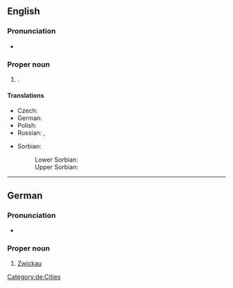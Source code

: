 ==English==
{{wikipedia}}

===Pronunciation===
* {{a|non-naturalized pronunciation}} {{IPA|en|/ˈtsvɪkaʊ/}}

===Proper noun===
{{en-proper noun}}

# {{place|en|independent city|s/Saxony|c/Germany}}.

====Translations====
{{trans-top|city in Germany}}
* Czech: {{t|cs|Cvikov|m}}
* German: {{t+|de|Zwickau|n}}
* Polish: {{t|pl|Ćwików|m}}
* Russian: {{t+|ru|Цви́ккау|m}}, {{t+|ru|Цвикка́у|m}}
{{trans-mid}}
* Sorbian:
*: Lower Sorbian: {{t|dsb|Šwikawa|f}}
*: Upper Sorbian: {{t|hsb|Šwikawa|f}}
{{trans-bottom}}

----

==German==
{{wikipedia|lang=de}}

===Pronunciation===
* {{audio|de|De-Zwickau.ogg|Audio}}

===Proper noun===
{{head|de|proper noun|g=n}}

# [[Zwickau#English|Zwickau]]

[[Category:de:Cities]]